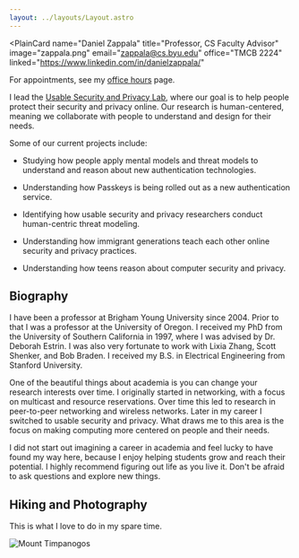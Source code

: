 ```yaml
---
layout: ../layouts/Layout.astro
---
```



<PlainCard
  name="Daniel Zappala"
  title="Professor, CS Faculty Advisor"
  image="zappala.png"
  email="zappala@cs.byu.edu"
  office="TMCB 2224"
  linked="https://www.linkedin.com/in/danielzappala/"
></PlainCard>

<WhiteLabel>
  For appointments, see my <a href="/office-hours">office hours</a> page.
</WhiteLabel>

I lead the [Usable Security and Privacy Lab](https://internet.byu.edu), where
our goal is to help people protect their security and privacy online. Our
research is human-centered, meaning we collaborate with people to understand and
design for their needs.

Some of our current projects include:

- Studying how people apply mental models and threat models to understand and
  reason about new authentication technologies.

- Understanding how Passkeys is being rolled out as a new authentication
  service.

- Identifying how usable security and privacy researchers conduct human-centric
  threat modeling.

- Understanding how immigrant generations teach each other online security and
  privacy practices.

- Understanding how teens reason about computer security and privacy.

## Biography

I have been a professor at Brigham Young University since 2004. Prior to that I
was a professor at the University of Oregon. I received my PhD from the
University of Southern California in 1997, where I was advised by Dr. Deborah
Estrin. I was also very fortunate to work with Lixia Zhang, Scott Shenker, and
Bob Braden. I received my B.S. in Electrical Engineering from Stanford
University.

One of the beautiful things about academia is you can change your research
interests over time. I originally started in networking, with a focus on
multicast and resource reservations. Over time this led to research in
peer-to-peer networking and wireless networks. Later in my career I switched to
usable security and privacy. What draws me to this area is the focus on making
computing more centered on people and their needs.

I did not start out imagining a career in academia and feel lucky to have found
my way here, because I enjoy helping students grow and reach their potential. I
highly recommend figuring out life as you live it. Don't be afraid to ask
questions and explore new things.

## Hiking and Photography

This is what I love to do in my spare time.

![Mount Timpanogos](/images/timp-fall.jpeg)
